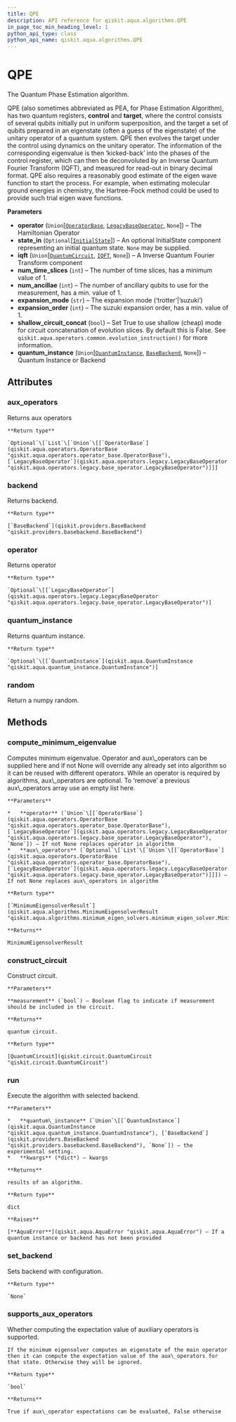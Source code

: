 ```yaml
---
title: QPE
description: API reference for qiskit.aqua.algorithms.QPE
in_page_toc_min_heading_level: 1
python_api_type: class
python_api_name: qiskit.aqua.algorithms.QPE
---
```


# QPE

<Class id="qiskit.aqua.algorithms.QPE" isDedicatedPage={true} github="https://github.com/qiskit-community/qiskit-aqua/tree/stable/0.7/qiskit/aqua/algorithms/minimum_eigen_solvers/qpe.py" signature="QPE(operator=None, state_in=None, iqft=None, num_time_slices=1, num_ancillae=1, expansion_mode='trotter', expansion_order=1, shallow_circuit_concat=False, quantum_instance=None)">
  The Quantum Phase Estimation algorithm.

  QPE (also sometimes abbreviated as PEA, for Phase Estimation Algorithm), has two quantum registers, **control** and **target**, where the control consists of several qubits initially put in uniform superposition, and the target a set of qubits prepared in an eigenstate (often a guess of the eigenstate) of the unitary operator of a quantum system. QPE then evolves the target under the control using dynamics on the unitary operator. The information of the corresponding eigenvalue is then ‘kicked-back’ into the phases of the control register, which can then be deconvoluted by an Inverse Quantum Fourier Transform (IQFT), and measured for read-out in binary decimal format. QPE also requires a reasonably good estimate of the eigen wave function to start the process. For example, when estimating molecular ground energies in chemistry, the Hartree-Fock method could be used to provide such trial eigen wave functions.

  **Parameters**

  *   **operator** (`Union`\[[`OperatorBase`](qiskit.aqua.operators.OperatorBase "qiskit.aqua.operators.operator_base.OperatorBase"), [`LegacyBaseOperator`](qiskit.aqua.operators.legacy.LegacyBaseOperator "qiskit.aqua.operators.legacy.base_operator.LegacyBaseOperator"), `None`]) – The Hamiltonian Operator
  *   **state\_in** (`Optional`\[[`InitialState`](qiskit.aqua.components.initial_states.InitialState "qiskit.aqua.components.initial_states.initial_state.InitialState")]) – An optional InitialState component representing an initial quantum state. `None` may be supplied.
  *   **iqft** (`Union`\[[`QuantumCircuit`](qiskit.circuit.QuantumCircuit "qiskit.circuit.quantumcircuit.QuantumCircuit"), [`IQFT`](qiskit.aqua.components.iqfts.IQFT "qiskit.aqua.components.iqfts.iqft.IQFT"), `None`]) – A Inverse Quantum Fourier Transform component
  *   **num\_time\_slices** (`int`) – The number of time slices, has a minimum value of 1.
  *   **num\_ancillae** (`int`) – The number of ancillary qubits to use for the measurement, has a min. value of 1.
  *   **expansion\_mode** (`str`) – The expansion mode (‘trotter’|’suzuki’)
  *   **expansion\_order** (`int`) – The suzuki expansion order, has a min. value of 1.
  *   **shallow\_circuit\_concat** (`bool`) – Set True to use shallow (cheap) mode for circuit concatenation of evolution slices. By default this is False. See `qiskit.aqua.operators.common.evolution_instruction()` for more information.
  *   **quantum\_instance** (`Union`\[[`QuantumInstance`](qiskit.aqua.QuantumInstance "qiskit.aqua.quantum_instance.QuantumInstance"), [`BaseBackend`](qiskit.providers.BaseBackend "qiskit.providers.basebackend.BaseBackend"), `None`]) – Quantum Instance or Backend

  ## Attributes

  ### aux\_operators

  <Attribute id="qiskit.aqua.algorithms.QPE.aux_operators" name="aux_operators" signature="Optional[List[Union[qiskit.aqua.operators.operator_base.OperatorBase, qiskit.aqua.operators.legacy.base_operator.LegacyBaseOperator]]]">
    Returns aux operators

    **Return type**

    `Optional`\[`List`\[`Union`\[[`OperatorBase`](qiskit.aqua.operators.OperatorBase "qiskit.aqua.operators.operator_base.OperatorBase"), [`LegacyBaseOperator`](qiskit.aqua.operators.legacy.LegacyBaseOperator "qiskit.aqua.operators.legacy.base_operator.LegacyBaseOperator")]]]
  </Attribute>

  ### backend

  <Attribute id="qiskit.aqua.algorithms.QPE.backend" name="backend" signature="qiskit.providers.basebackend.BaseBackend">
    Returns backend.

    **Return type**

    [`BaseBackend`](qiskit.providers.BaseBackend "qiskit.providers.basebackend.BaseBackend")
  </Attribute>

  ### operator

  <Attribute id="qiskit.aqua.algorithms.QPE.operator" name="operator" signature="Optional[qiskit.aqua.operators.legacy.base_operator.LegacyBaseOperator]">
    Returns operator

    **Return type**

    `Optional`\[[`LegacyBaseOperator`](qiskit.aqua.operators.legacy.LegacyBaseOperator "qiskit.aqua.operators.legacy.base_operator.LegacyBaseOperator")]
  </Attribute>

  ### quantum\_instance

  <Attribute id="qiskit.aqua.algorithms.QPE.quantum_instance" name="quantum_instance" signature="Union[None, qiskit.aqua.quantum_instance.QuantumInstance]">
    Returns quantum instance.

    **Return type**

    `Optional`\[[`QuantumInstance`](qiskit.aqua.QuantumInstance "qiskit.aqua.quantum_instance.QuantumInstance")]
  </Attribute>

  ### random

  <Attribute id="qiskit.aqua.algorithms.QPE.random" name="random">
    Return a numpy random.
  </Attribute>

  ## Methods

  ### compute\_minimum\_eigenvalue

  <Function id="qiskit.aqua.algorithms.QPE.compute_minimum_eigenvalue" name="compute_minimum_eigenvalue" signature="QPE.compute_minimum_eigenvalue(operator=None, aux_operators=None)">
    Computes minimum eigenvalue. Operator and aux\_operators can be supplied here and if not None will override any already set into algorithm so it can be reused with different operators. While an operator is required by algorithms, aux\_operators are optional. To ‘remove’ a previous aux\_operators array use an empty list here.

    **Parameters**

    *   **operator** (`Union`\[[`OperatorBase`](qiskit.aqua.operators.OperatorBase "qiskit.aqua.operators.operator_base.OperatorBase"), [`LegacyBaseOperator`](qiskit.aqua.operators.legacy.LegacyBaseOperator "qiskit.aqua.operators.legacy.base_operator.LegacyBaseOperator"), `None`]) – If not None replaces operator in algorithm
    *   **aux\_operators** (`Optional`\[`List`\[`Union`\[[`OperatorBase`](qiskit.aqua.operators.OperatorBase "qiskit.aqua.operators.operator_base.OperatorBase"), [`LegacyBaseOperator`](qiskit.aqua.operators.legacy.LegacyBaseOperator "qiskit.aqua.operators.legacy.base_operator.LegacyBaseOperator")]]]) – If not None replaces aux\_operators in algorithm

    **Return type**

    [`MinimumEigensolverResult`](qiskit.aqua.algorithms.MinimumEigensolverResult "qiskit.aqua.algorithms.minimum_eigen_solvers.minimum_eigen_solver.MinimumEigensolverResult")

    **Returns**

    MinimumEigensolverResult
  </Function>

  ### construct\_circuit

  <Function id="qiskit.aqua.algorithms.QPE.construct_circuit" name="construct_circuit" signature="QPE.construct_circuit(measurement=False)">
    Construct circuit.

    **Parameters**

    **measurement** (`bool`) – Boolean flag to indicate if measurement should be included in the circuit.

    **Returns**

    quantum circuit.

    **Return type**

    [QuantumCircuit](qiskit.circuit.QuantumCircuit "qiskit.circuit.QuantumCircuit")
  </Function>

  ### run

  <Function id="qiskit.aqua.algorithms.QPE.run" name="run" signature="QPE.run(quantum_instance=None, **kwargs)">
    Execute the algorithm with selected backend.

    **Parameters**

    *   **quantum\_instance** (`Union`\[[`QuantumInstance`](qiskit.aqua.QuantumInstance "qiskit.aqua.quantum_instance.QuantumInstance"), [`BaseBackend`](qiskit.providers.BaseBackend "qiskit.providers.basebackend.BaseBackend"), `None`]) – the experimental setting.
    *   **kwargs** (*dict*) – kwargs

    **Returns**

    results of an algorithm.

    **Return type**

    dict

    **Raises**

    [**AquaError**](qiskit.aqua.AquaError "qiskit.aqua.AquaError") – If a quantum instance or backend has not been provided
  </Function>

  ### set\_backend

  <Function id="qiskit.aqua.algorithms.QPE.set_backend" name="set_backend" signature="QPE.set_backend(backend, **kwargs)">
    Sets backend with configuration.

    **Return type**

    `None`
  </Function>

  ### supports\_aux\_operators

  <Function id="qiskit.aqua.algorithms.QPE.supports_aux_operators" name="supports_aux_operators" signature="QPE.supports_aux_operators()">
    Whether computing the expectation value of auxiliary operators is supported.

    If the minimum eigensolver computes an eigenstate of the main operator then it can compute the expectation value of the aux\_operators for that state. Otherwise they will be ignored.

    **Return type**

    `bool`

    **Returns**

    True if aux\_operator expectations can be evaluated, False otherwise
  </Function>
</Class>


